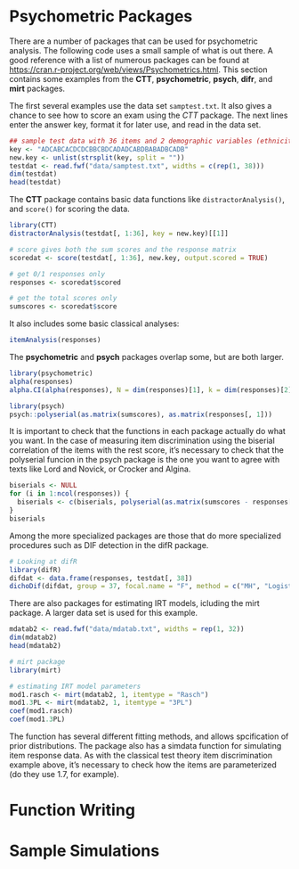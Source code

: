 
# Psychometric Packages

There are a number of packages that can be used for psychometric analysis. The following code uses a small sample of what is out there. A good reference with a list of numerous packages can be found at [https://cran.r-project.org/web/views/Psychometrics.html](https://cran.r-project.org/web/views/Psychometrics.html). This section contains some examples from the **CTT**, **psychometric**, **psych**, **difr**, and **mirt** packages.

The first several examples use the data set `samptest.txt`. It also gives a chance to see how to score an exam using the *CTT* package. The next lines enter the answer key, format it for later use, and read in the data set.

```r
## sample test data with 36 items and 2 demographic variables (ethnicity and gender)
key <- "ADCABCACDCDCBBCBDCADADCABDBABADBCADB"
new.key <- unlist(strsplit(key, split = ""))
testdat <- read.fwf("data/samptest.txt", widths = c(rep(1, 38)))
dim(testdat)
head(testdat)
```

The **CTT** package contains basic data functions like `distractorAnalysis()`, and `score()` for scoring the data.

```r
library(CTT)
distractorAnalysis(testdat[, 1:36], key = new.key)[[1]]

# score gives both the sum scores and the response matrix
scoredat <- score(testdat[, 1:36], new.key, output.scored = TRUE)

# get 0/1 responses only
responses <- scoredat$scored

# get the total scores only
sumscores <- scoredat$score
```

It also includes some basic classical analyses:

```r
itemAnalysis(responses)
```

The **psychometric** and **psych** packages overlap some, but are both larger.

```r
library(psychometric)
alpha(responses)
alpha.CI(alpha(responses), N = dim(responses)[1], k = dim(responses)[2])

library(psych)
psych::polyserial(as.matrix(sumscores), as.matrix(responses[, 1]))
```

It is important to check that the functions in each package actually do what you want. In the case of measuring item discrimination using the biserial correlation of the items with the rest score, it's necessary to check that the polyserial funcion in the psych package is the one you want to agree with texts like Lord and Novick, or Crocker and Algina.

```r
biserials <- NULL
for (i in 1:ncol(responses)) {
  biserials <- c(biserials, polyserial(as.matrix(sumscores - responses[, i]), as.matrix(responses[, i])))
}
biserials
```

Among the more specialized packages are those that do more specialized procedures such as DIF detection in the difR package.

```r
# Looking at difR
library(difR)
difdat <- data.frame(responses, testdat[, 38])
dichoDif(difdat, group = 37, focal.name = "F", method = c("MH", "Logistic"), criterion = "Wald")
```

There are also packages for estimating IRT models, icluding the mirt package. A larger data set is used for this example.

```r
mdatab2 <- read.fwf("data/mdatab.txt", widths = rep(1, 32))
dim(mdatab2)
head(mdatab2)

# mirt package
library(mirt)

# estimating IRT model parameters
mod1.rasch <- mirt(mdatab2, 1, itemtype = "Rasch")
mod1.3PL <- mirt(mdatab2, 1, itemtype = "3PL")
coef(mod1.rasch)
coef(mod1.3PL)
```


The function has several different fitting methods, and allows spcification of prior distributions. The package also has a simdata function for simulating item response data. As with the classical test theory item discrimination example above, it's necessary to check how the items are parameterized (do they use 1.7, for example).




# Function Writing

# Sample Simulations
